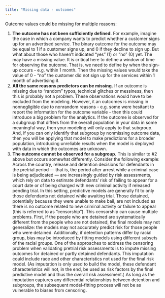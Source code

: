 ```yaml
---
title: "Missing data - outcomes"
---
```


Outcome values could be missing for multiple reasons:

1.  **The outcome has not been sufficiently defined.** For example, imagine the case in which a company wants to predict whether a customer signs up for an advertised service. The binary outcome for the outcome may be equal to 1 if a customer signs up, and 0 if they decline to sign up. But what about those who haven't indicated "yes" (1) or "no" (0) yet. The may have a missing value. It is critical here to define a window of time for observing the outcome. That is, we need to define by when the sign-up occurs - e.g. within 1 month. Then the missing values would take the value of 0 - "no" the customer did not sign up for the services within 1 month of advertising it.
2.  **All the same reasons predictors can be missing.** If an outcome is missing due to "random" typos, technical glitches or messiness, then this is probably not a problem. These observations would have to be excluded from the modeling. However, it an outcomes is missing in nonnegligible due to nonrandom reasons - e.g. some were hesitant to report the information for the outcome variable - then this could introduce a big problem for the analytics. If the outcome is observed for a subgroup that differs from the overall population in your data in some meaningful way, then your modeling will only apply to that subgroup. And, if you can only identify that subgroup by nonmissing outcome data, then you will be applying that model to make predictions for a broader population, introducing unreliable results when the model is deployed with data in which the outcomes are unknown.
3.  **The outcome cannot be observed for a subgroup.** This is similar to #2 above but occurs somewhat differently. Consider the following example: Across the country, release and detention decisions for defendants in the pretrial period --- that is, the period after arrest while a criminal case is being adjudicated --- are increasingly guided by risk assessments, which rely on data to estimate defendants' risk of failing to appear for a court date or of being charged with new criminal activity if released pending trial. In this setting, predictive models are generally fit to only those defendants not detained while awaiting trial. Those detained, potentially because they were unable to make bail, are not included as there is no outcome related to new criminal activity or failure to appear (this is referred to as "censorship"). This censorship can cause multiple problems. First, if the people who are detained are systematically different from the people who are not detained, the final models may not generalize: the models may not accurately predict risk for those people who were detained. Additionally, if detention patterns differ by racial group, bias may be introduced by fitting models using different subsets of the racial groups. One of the approaches to address the censoring problem when validating pretrial risk assessments is to impute missing outcomes for detained or partly detained defendants. This imputation could include race and other characteristics not used for the final risk model. (As imputation is only used to build the model, these defendant characteristics will not, in the end, be used as risk factors by the final predictive model and thus the overall risk assessment.) As long as the imputation captures any differential relationships between detention and subgroups, the subsequent model-fitting process will not be as vulnerable to biases from censoring.
